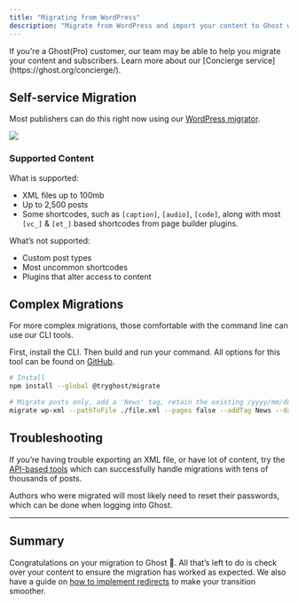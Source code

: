 ```yaml
---
title: "Migrating from WordPress"
description: "Migrate from WordPress and import your content to Ghost with this guide"
---
```


<Note>
If you're a Ghost(Pro) customer, our team may be able to help you migrate your content and subscribers. Learn more about our [Concierge service](https://ghost.org/concierge/).
</Note>

## Self-service Migration

Most publishers can do this right now using our [WordPress migrator](https://ghost.org/help/importing-from-wordpress/).

<Frame>
  <img src="/images/a50eb082-ghost-import_hu962a01aa25518bdd09da163d2805bfcd_160396_2164x0_resize_q100_h2_box_3.webp" />
</Frame>

### Supported Content

What is supported:

* XML files up to 100mb
* Up to 2,500 posts
* Some shortcodes, such as `[caption]`, `[audio]`, `[code]`, along with most `[vc_]` & `[et_]` based shortcodes from page builder plugins.

What’s not supported:

* Custom post types
* Most uncommon shortcodes
* Plugins that alter access to content

## Complex Migrations

For more complex migrations, those comfortable with the command line can use our CLI tools.

First, install the CLI. Then build and run your command. All options for this tool can be found on [GitHub](https://github.com/TryGhost/migrate/tree/main/packages/mg-wp-xml).

```bash
# Install
npm install --global @tryghost/migrate

# Migrate posts only, add a 'News' tag, retain the existing /yyyy/mm/dd/slug permalink structure
migrate wp-xml --pathToFile ./file.xml --pages false --addTag News --datedPermalinks '/yyyy/mm/dd/'
```

## Troubleshooting

If you’re having trouble exporting an XML file, or have lot of content, try the [API-based tools](https://github.com/TryGhost/migrate/tree/main/packages/mg-wp-api) which can successfully handle migrations with tens of thousands of posts.

Authors who were migrated will most likely need to reset their passwords, which can be done when logging into Ghost.

***

## Summary

Congratulations on your migration to Ghost 🙌. All that’s left to do is check over your content to ensure the migration has worked as expected. We also have a guide on [how to implement redirects](https://ghost.org/tutorials/implementing-redirects/#common-redirects) to make your transition smoother.